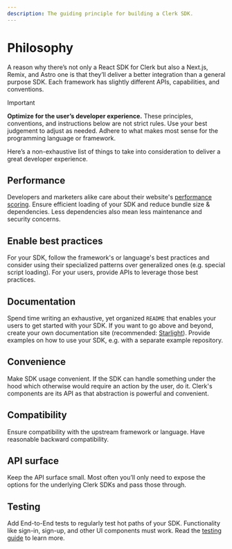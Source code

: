 ```yaml
---
description: The guiding principle for building a Clerk SDK.
---
```


# Philosophy

A reason why there’s not only a React SDK for Clerk but also a Next.js, Remix, and Astro one is that they’ll deliver a better integration than a general purpose SDK. Each framework has slightly different APIs, capabilities, and conventions.

> [!IMPORTANT]
> **Optimize for the user’s developer experience.** These principles, conventions, and instructions below are not strict rules. Use your best judgement to adjust as needed. Adhere to what makes most sense for the programming language or framework.

Here’s a non-exhaustive list of things to take into consideration to deliver a great developer experience.

## Performance

Developers and marketers alike care about their website's [performance scoring](https://developer.chrome.com/docs/lighthouse/performance/performance-scoring). Ensure efficient loading of your SDK and reduce bundle size & dependencies. Less dependencies also mean less maintenance and security concerns.

## Enable best practices

For your SDK, follow the framework's or language's best practices and consider using their specialized patterns over generalized ones (e.g. special script loading). For your users, provide APIs to leverage those best practices.

## Documentation

Spend time writing an exhaustive, yet organized `README` that enables your users to get started with your SDK. If you want to go above and beyond, create your own documentation site (recommended: [Starlight](https://starlight.astro.build/)). Provide examples on how to use your SDK, e.g. with a separate example repository.

## Convenience

Make SDK usage convenient. If the SDK can handle something under the hood which otherwise would require an action by the user, do it. Clerk's components are its API as that abstraction is powerful and convenient.

## Compatibility

Ensure compatibility with the upstream framework or language. Have reasonable backward compatibility.

## API surface

Keep the API surface small. Most often you’ll only need to expose the options for the underlying Clerk SDKs and pass those through.

## Testing

Add End-to-End tests to regularly test hot paths of your SDK. Functionality like sign-in, sign-up, and other UI components must work. Read the [testing guide](https://clerk.com/docs/testing/overview) to learn more.
